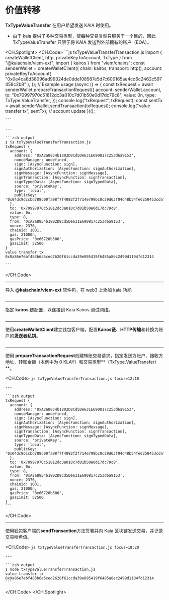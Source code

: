 # 价值转移


<Editor module="/src/pages/viem-ext/basic-transaction/ValueTransfer.tsx" route={RoutePath.ViemExt_Value_Transfer} />

**TxTypeValueTransfer** 在用户希望发送 KAIA 时使用。

* 由于 kaia 提供了多种交易类型，使每种交易类型只服务于一个目的，因此 TxTypeValueTransfer 只限于将 KAIA 发送到外部拥有的账户（EOA）。

<CH.Spotlight>
  <CH.Code>
    ```js txTypeValueTransferTransaction.js
    import { createWalletClient, http, privateKeyToAccount, TxType } from "@kaiachain/viem-ext";
    import { kairos } from "viem/chains";
    const senderWallet = createWalletClient({
      chain: kairos,
      transport: http(),
      account: privateKeyToAccount(
        "0x0e4ca6d38096ad99324de0dde108587e5d7c600165ae4cd6c2462c597458c2b8"
      ),
    });
    // Example usage
    (async () => {
      const txRequest = await senderWallet.prepareTransactionRequest({
        account: senderWallet.account,
        to: "0x70997970c51812dc3a010c7d01b50e0d17dc79c8",
        value: 0n,
        type: TxType.ValueTransfer,
      });
      console.log("txRequest", txRequest);
      const sentTx = await senderWallet.sendTransaction(txRequest);
      console.log("value transfer tx", sentTx);
      // account update
    })();

    ```

    ---

    ```zsh output
    ❯ js txTypeValueTransferTransaction.js
    txRequest {
      account: {
        address: '0xA2a8854b1802D8Cd5De631E690817c253d6a9153',
        nonceManager: undefined,
        sign: [AsyncFunction: sign],
        signAuthorization: [AsyncFunction: signAuthorization],
        signMessage: [AsyncFunction: signMessage],
        signTransaction: [AsyncFunction: signTransaction],
        signTypedData: [AsyncFunction: signTypedData],
        source: 'privateKey',
        type: 'local',
        publicKey: '0x04dc9dccbd788c00fa98f7f4082f2f714e799bc0c29d63f04d48b54fe6250453cdaf06ca34ae8714cf3dae06bacdb78c7c2d4054bd38961d40853cd5f15955da79'   
      },
      to: '0x70997970c51812dc3a010c7d01b50e0d17dc79c8',
      value: 0n,
      type: 8,
      from: '0xA2a8854b1802D8Cd5De631E690817c253d6a9153',
      nonce: 2376,
      chainId: 1001,
      gas: 21000n,
      gasPrice: '0x66720b300',
      gasLimit: 52500
    }
    value transfer tx 0x9a86e7ebf483b6a5ced2620f61ccda39e895419f6485a8ec2499d1104fd12314

    ```
  </CH.Code>

  ---

  导入 **@kaiachain/viem-ext** 软件包，在 web3 上添加 kaia 功能

  ```js txTypeValueTransferTransaction.js focus=1
  ```

  ---

  指定 **kairos** 链配置，以连接到 Kaia Kairos 测试网络。

  ```js txTypeValueTransferTransaction.js focus=2
  ```

  ---

  使用**createWalletClient**建立钱包客户端，配置**Kairos链**、**HTTP传输**和转换为账户的**发送者私钥**。

  ```js txTypeValueTransferTransaction.js focus=3:9
  ```

  ---

  使用 **prepareTransactionRequest**创建转账交易请求，指定发送方账户、接收方地址、转账金额（本例中为 0 KLAY）和交易类型\*\*（TxType.ValueTransfer）\*\*。

  <CH.Code>
    ```js txTypeValueTransferTransaction.js focus=12:18
    ```

    ---

    ```zsh output
    txRequest {
      account: {
        address: '0xA2a8854b1802D8Cd5De631E690817c253d6a9153',
        nonceManager: undefined,
        sign: [AsyncFunction: sign],
        signAuthorization: [AsyncFunction: signAuthorization],
        signMessage: [AsyncFunction: signMessage],
        signTransaction: [AsyncFunction: signTransaction],
        signTypedData: [AsyncFunction: signTypedData],
        source: 'privateKey',
        type: 'local',
        publicKey: '0x04dc9dccbd788c00fa98f7f4082f2f714e799bc0c29d63f04d48b54fe6250453cdaf06ca34ae8714cf3dae06bacdb78c7c2d4054bd38961d40853cd5f15955da79'   
      },
      to: '0x70997970c51812dc3a010c7d01b50e0d17dc79c8',
      value: 0n,
      type: 8,
      from: '0xA2a8854b1802D8Cd5De631E690817c253d6a9153',
      nonce: 2376,
      chainId: 1001,
      gas: 21000n,
      gasPrice: '0x66720b300',
      gasLimit: 52500
    }
    ```
  </CH.Code>

  ---

  使用钱包客户端的**sendTransaction**方法签署并向 Kaia 区块链发送交易，并记录交易哈希值。

  <CH.Code>
    ```js txTypeValueTransferTransaction.js focus=19:20
    ```

    ---

    ```zsh output
    ❯ node txTypeValueTransferTransaction.js
    value transfer tx 0x9a86e7ebf483b6a5ced2620f61ccda39e895419f6485a8ec2499d1104fd12314
    ```
  </CH.Code>
</CH.Spotlight>
